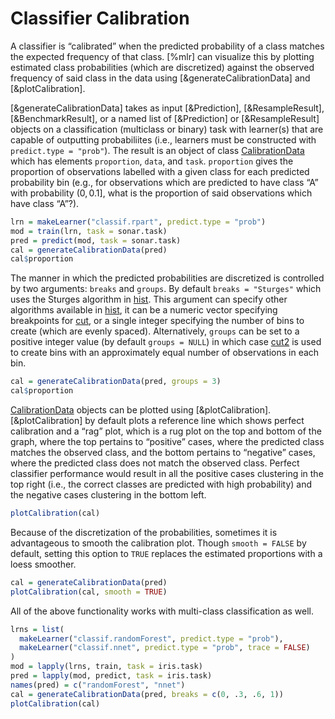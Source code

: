 # Classifier Calibration

A classifier is "calibrated" when the predicted probability of a class matches the expected
frequency of that class. [%mlr] can visualize this by plotting estimated class probabilities
(which are discretized) against the observed frequency of said class in the data using
[&generateCalibrationData] and [&plotCalibration].

[&generateCalibrationData] takes as input [&Prediction], [&ResampleResult], [&BenchmarkResult],
or a named list of [&Prediction] or [&ResampleResult] objects on a classification (multiclass
or binary) task with learner(s) that are capable of outputting probabiliites (i.e., learners
must be constructed with `predict.type = "prob"`). The result is an object of class
[CalibrationData](&generateCalibrationData) which has elements `proportion`, `data`, and
`task`. `proportion` gives the proportion of observations labelled with a given class for
each predicted probability bin (e.g., for observations which are predicted to have class "A"
with probability $(0, 0.1]$, what is the proportion of said observations which have class "A"?).


```r
lrn = makeLearner("classif.rpart", predict.type = "prob")
mod = train(lrn, task = sonar.task)
pred = predict(mod, task = sonar.task)
cal = generateCalibrationData(pred)
cal$proportion
```

The manner in which the predicted probabilities are discretized is controlled by two arguments:
`breaks` and `groups`. By default `breaks = "Sturges"` which uses the Sturges algorithm in
[hist](&graphics::hist). This argument can specify other algorithms available in
[hist](&graphics::hist), it can be a numeric vector specifying breakpoints for [cut](&base::cut),
or a single integer specifying the number of bins to create (which are evenly spaced).
Alternatively, `groups` can be set to a positive integer value (by default `groups = NULL`)
in which case [cut2](&Hmisc::cut2) is used to create bins with an approximately equal number
of observations in each bin.

```r
cal = generateCalibrationData(pred, groups = 3)
cal$proportion
```

[CalibrationData](&generateCalibrationData) objects can be plotted using [&plotCalibration].
[&plotCalibration] by default plots a reference line which shows perfect calibration and a
"rag" plot, which is a rug plot on the top and bottom of the graph, where the top pertains
to "positive" cases, where the predicted class matches the observed class, and the bottom
pertains to "negative" cases, where the predicted class does not match the observed class.
Perfect classifier performance would result in all the positive cases clustering in the top
right (i.e., the correct classes are predicted with high probability) and the negative cases
clustering in the bottom left.

```r
plotCalibration(cal)
```

Because of the discretization of the probabilities, sometimes it is advantageous to smooth
the calibration plot. Though `smooth = FALSE` by default, setting this option to `TRUE`
replaces the estimated proportions with a loess smoother.

```r
cal = generateCalibrationData(pred)
plotCalibration(cal, smooth = TRUE)
```

All of the above functionality works with multi-class classification as well.

```r
lrns = list(
  makeLearner("classif.randomForest", predict.type = "prob"),
  makeLearner("classif.nnet", predict.type = "prob", trace = FALSE)
)
mod = lapply(lrns, train, task = iris.task)
pred = lapply(mod, predict, task = iris.task)
names(pred) = c("randomForest", "nnet")
cal = generateCalibrationData(pred, breaks = c(0, .3, .6, 1))
plotCalibration(cal)
```
